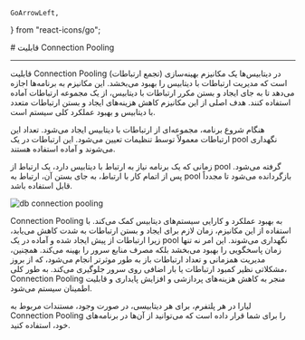     GoArrowLeft,
} from "react-icons/go";

<Layout>
# قابلیت Connection Pooling
<hr className="mb-2" />

قابلیت Connection Pooling (تجمع ارتباطات) در دیتابیس‌ها یک مکانیزم بهینه‌سازی است که مدیریت ارتباطات با دیتابیس را بهبود می‌بخشد. این مکانیزم به برنامه‌ها اجازه می‌دهد تا به جای ایجاد و بستن مکرر ارتباطات با دیتابیس، از یک مجموعه ارتباطات آماده استفاده کنند. 
هدف اصلی از این مکانیزم کاهش هزینه‌های ایجاد و بستن ارتباطات متعدد با دیتابیس و بهبود عملکرد کلی سیستم است.


<Section id="how-connection-pooling-works" title="نحوه عملکرد Connection Pooling" />
هنگام شروع برنامه، مجموعه‌ای از ارتباطات با دیتابیس ایجاد می‌شود. تعداد این ارتباطات معمولاً توسط تنظیمات تعیین می‌شود.
این ارتباطات در یک pool نگهداری می‌شوند و آماده استفاده هستند.
<div className="h-2" />

زمانی که یک برنامه نیاز به ارتباط با دیتابیس دارد، یک ارتباط از pool گرفته می‌شود.
پس از اتمام کار با ارتباط، به جای بستن آن، ارتباط به pool بازگردانده می‌شود تا مجدداً قابل استفاده باشد.

<div className="h-4" />
<img src="https://files.liara.ir/liara/docs/how-connection-pooling-works.png" alt="db connection pooling"/>
<div className="h-4" />

Connection Pooling به بهبود عملکرد و کارایی سیستم‌های دیتابیس کمک می‌کند. با استفاده از این مکانیزم، زمان لازم برای ایجاد و بستن ارتباطات به شدت کاهش می‌یابد، زیرا ارتباطات از پیش ایجاد شده و آماده در یک pool نگهداری می‌شوند. این امر نه تنها زمان پاسخگویی را بهبود می‌بخشد بلکه مصرف منابع سرور را بهینه می‌کند. همچنین، مدیریت همزمانی و تعداد ارتباطات باز به طور موثرتر انجام می‌شود، که از بروز مشکلاتی نظیر کمبود ارتباطات یا بار اضافی روی سرور جلوگیری می‌کند. به طور کلی، Connection Pooling منجر به کاهش هزینه‌های پردازشی و افزایش پایداری و قابلیت اطمینان سیستم می‌شود.

<div className="h-4" />
<Alert variant="info">
<p>
لیارا در هر پلتفرم، برای هر دیتابیسی، در صورت وجود، مستندات مربوط به Connection Pooling را برای شما قرار داده است که می‌توانید از آن‌ها در برنامه‌های خود، استفاده کنید. 
</p>
</Alert>







</Layout>